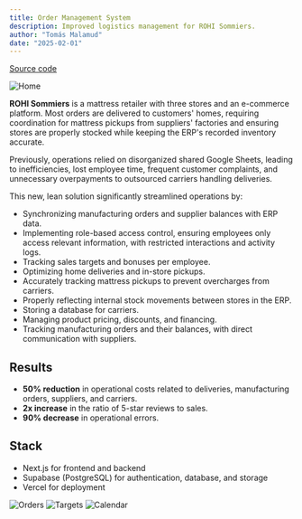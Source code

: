 ```yaml
---
title: Order Management System
description: Improved logistics management for ROHI Sommiers.
author: "Tomás Malamud"
date: "2025-02-01"
---
```

[Source code](https://github.com/TomiMalamud/logistics)

![Home](/all.png)

**ROHI Sommiers** is a mattress retailer with three stores and an e-commerce platform. Most orders are delivered to customers' homes, requiring coordination for mattress pickups from suppliers' factories and ensuring stores are properly stocked while keeping the ERP's recorded inventory accurate.

Previously, operations relied on disorganized shared Google Sheets, leading to inefficiencies, lost employee time, frequent customer complaints, and unnecessary overpayments to outsourced carriers handling deliveries.

This new, lean solution significantly streamlined operations by:  
- Synchronizing manufacturing orders and supplier balances with ERP data.  
- Implementing role-based access control, ensuring employees only access relevant information, with restricted interactions and activity logs.  
- Tracking sales targets and bonuses per employee.  
- Optimizing home deliveries and in-store pickups.  
- Accurately tracking mattress pickups to prevent overcharges from carriers.  
- Properly reflecting internal stock movements between stores in the ERP.  
- Storing a database for carriers.  
- Managing product pricing, discounts, and financing.  
- Tracking manufacturing orders and their balances, with direct communication with suppliers.

## Results  
- **50% reduction** in operational costs related to deliveries, manufacturing orders, suppliers, and carriers.  
- **2x increase** in the ratio of 5-star reviews to sales.  
- **90% decrease** in operational errors.

## Stack  
- Next.js for frontend and backend  
- Supabase (PostgreSQL) for authentication, database, and storage  
- Vercel for deployment

![Orders](/orders.png)
![Targets](/targets.png)
![Calendar](/calendar.png)